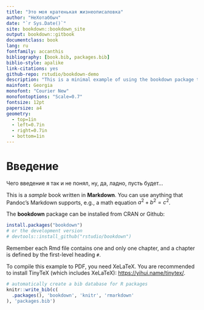 ```yaml
--- 
title: "Это моя кратенькая жизнеописаловка"
author: "НеХотаббыч"
date: "`r Sys.Date()`"
site: bookdown::bookdown_site
output: bookdown::gitbook
documentclass: book
lang: ru
fontfamily: accanthis
bibliography: [book.bib, packages.bib]
biblio-style: apalike
link-citations: yes
github-repo: rstudio/bookdown-demo
description: "This is a minimal example of using the bookdown package to write a book. The output format for this example is bookdown::gitbook."  
mainfont: Georgia
monofont: "Courier New"
monofontoptions: "Scale=0.7"
fontsize: 12pt
papersize: a4
geometry:
  - top=1in
  - left=0.7in
  - right=0.7in
  - bottom=1in  
---
```


# Введение

Чего введение я так и не понял, ну, да, ладно, пусть будет...  

This is a _sample_ book written in **Markdown**. You can use anything that Pandoc's Markdown supports, e.g., a math equation $a^2 + b^2 = c^2$.

The **bookdown** package can be installed from CRAN or Github:

```r
install.packages("bookdown")
# or the development version
# devtools::install_github("rstudio/bookdown")
```

Remember each Rmd file contains one and only one chapter, and a chapter is defined by the first-level heading `#`.

To compile this example to PDF, you need XeLaTeX. You are recommended to install TinyTeX (which includes XeLaTeX): <https://yihui.name/tinytex/>.

```r
# automatically create a bib database for R packages
knitr::write_bib(c(
  .packages(), 'bookdown', 'knitr', 'rmarkdown'
), 'packages.bib')
```
